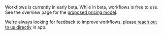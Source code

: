 
<CalloutBox icon="IconInfo" title="Workflows is in beta" type="fyi">

Workflows is currently in early beta. While in beta, workflows is free to use. See the overview page for the [proposed pricing model](/docs/workflows#pricing).

We're always looking for feedback to improve workflows, please [reach out to us directly](https://app.posthog.com/workflows/campaigns#panel=support%3Afeedback%3A%3Alow%3Atrue) in app. 

</CalloutBox>

